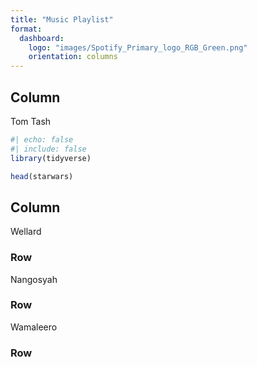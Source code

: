 ```yaml
---
title: "Music Playlist"
format:
  dashboard: 
    logo: "images/Spotify_Primary_logo_RGB_Green.png"
    orientation: columns
---
```


## Column {width="35%"}

Tom Tash

```r
#| echo: false
#| include: false
library(tidyverse)
```



```r
head(starwars)
```


## Column {width="65%"}

Wellard

### Row {height="10%"}

Nangosyah

### Row {height="70%"}

Wamaleero

### Row {height="20%"}


